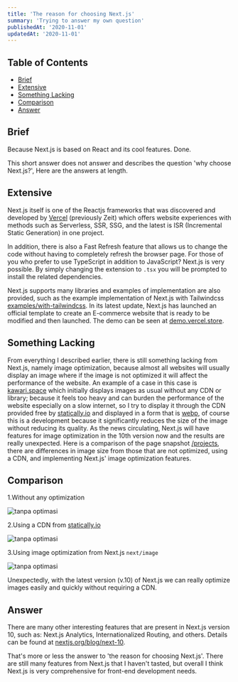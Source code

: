 ```yaml
---
title: 'The reason for choosing Next.js'
summary: 'Trying to answer my own question'
publishedAt: '2020-11-01'
updatedAt: '2020-11-01'
---
```


## Table of Contents

- [Brief](#brief)
- [Extensive](#extensive)
- [Something Lacking](#something-lacking)
- [Comparison](#comparison)
- [Answer](#answer)

## Brief

Because Next.js is based on React and its cool features. Done.

This short answer does not answer and describes the question 'why choose Next.js?', Here are the answers at length.

## Extensive

Next.js itself is one of the Reactjs frameworks that was discovered and developed by [Vercel](https://vercel.com?ref=kawari.space) (previously Zeit) which offers website experiences with methods such as Serverless, SSR, SSG, and the latest is ISR (Incremental Static Generation) in one project.

In addition, there is also a Fast Refresh feature that allows us to change the code without having to completely refresh the browser page. For those of you who prefer to use TypeScript in addition to JavaScript? Next.js is very possible. By simply changing the extension to `.tsx` you will be prompted to install the related dependencies.

Next.js supports many libraries and examples of implementation are also provided, such as the example implementation of Next.js with Tailwindcss [examples/with-tailwindcss](https://github.com/vercel/next.js/tree/canary/examples/with-tailwindcss). In its latest update, Next.js has launched an official template to create an E-commerce website that is ready to be modified and then launched. The demo can be seen at [demo.vercel.store](https://demo.vercel.store/).

## Something Lacking

From everything I described earlier, there is still something lacking from Next.js, namely image optimization, because almost all websites will usually display an image where if the image is not optimized it will affect the performance of the website. An example of a case in this case is [kawari.space](https://kawari.space) which initially displays images as usual without any CDN or library; because it feels too heavy and can burden the performance of the website especially on a slow internet, so I try to display it through the CDN provided free by [statically.io](https://statically.io/?ref=kawari.space) and displayed in a form that is [webp](https://developer.mozilla.org/en-US/docs/Glossary/webp), of course this is a development because it significantly reduces the size of the image without reducing its quality.
As the news circulating, Next.js will have features for image optimization in the 10th version now and the results are really unexpected. Here is a comparison of the page snapshot [/projects](https://kawari.space/projects), there are differences in image size from those that are not optimized, using a CDN, and implementing Next.js' image optimization features.

## Comparison

1.Without any optimization

![tanpa optimasi](https://cdn.statically.io/img/kawari.space/f=auto/assets/posts/nextjs-reason/default.png)

2.Using a CDN from [statically.io](https://statically.io/)

![tanpa optimasi](https://cdn.statically.io/img/kawari.space/f=auto/assets/posts/nextjs-reason/statically.png)

3.Using image optimization from Next.js `next/image`

![tanpa optimasi](https://cdn.statically.io/img/kawari.space/f=auto/assets/posts/nextjs-reason/next-image.png)

Unexpectedly, with the latest version (v.10) of Next.js we can really optimize images easily and quickly without requiring a CDN.

## Answer

There are many other interesting features that are present in Next.js version 10, such as: Next.js Analytics, Internationalized Routing, and others. Details can be found at [nextjs.org/blog/next-10](https://nextjs.org/blog/next-10?ref=kawari.space).

That's more or less the answer to 'the reason for choosing Next.js'. There are still many features from Next.js that I haven't tasted, but overall I think Next.js is very comprehensive for front-end development needs.
